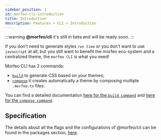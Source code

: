```yaml
---
sidebar_position: 1
id: morfeo-cli-introduction
title: Introduction
description: Features > CLI > Introduction
---
```


:::warning
**@morfeo/cli** it's still in beta and will be ready soon.
:::

If you don't need to generate styles `run time` or you don't want to use `javascript` at all, but you still want to benefit the morfeo eco-system and a centralized theme,
the `morfeo CLI` is what you need!

Morfeo CLI has 2 commands:

- [`build`](./build.mdx) to generate CSS based on your themes;
- [`compose`](./compose.mdx) it creates automatically a theme by composing multiple `.morfeo.ts` files.

You can find a detailed documentation [here for the `build command`](./build.mdx) and [here for the `compose command`](./compose.mdx).

## Specification

The details about all the flags and the configurations of @morfeo/cli can be found in the packages section, [here](../../Packages/cli.mdx).
